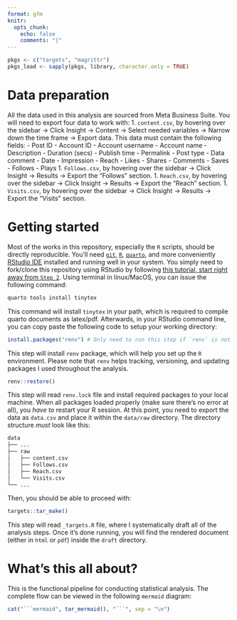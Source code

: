 ```yaml
---
format: gfm
knitr:
  opts_chunk:
    echo: false
    comments: "|"
---
```


```r

pkgs <- c("targets", "magrittr")
pkgs_load <- sapply(pkgs, library, character.only = TRUE)

```

# Data preparation

All the data used in this analysis are sourced from Meta Business Suite. You will need to export four data to work with:
1. `content.csv`, by hovering over the sidebar $\to$ Click Insight $\to$ Content $\to$ Select needed variables $\to$ Narrow down the time frame $\to$ Export data. This data must contain the following fields:
   - Post ID
   - Account ID
   - Account username
   - Account name
   - Description
   - Duration (secs)
   - Publish time
   - Permalink
   - Post type
   - Data comment
   - Date
   - Impression
   - Reach
   - Likes
   - Shares
   - Comments
   - Saves
   - Follows
   - Plays
1. `Follows.csv`, by hovering over the sidebar $\to$ Click Insight $\to$ Results $\to$ Export the "Follows" section.
1. `Reach.csv`, by hovering over the sidebar $\to$ Click Insight $\to$ Results $\to$ Export the "Reach" section.
1. `Visits.csv`, by hovering over the sidebar $\to$ Click Insight $\to$ Results $\to$ Export the "Visits" section.

# Getting started

Most of the works in this repository, especially the `R` scripts, should be directly reproducible. You'll need [`git`](https://git-scm.com/downloads), [`R`](https://www.r-project.org/), [`quarto`](https://quarto.org/docs/download/), and more conveniently [RStudio IDE](https://posit.co/downloads/) installed and running well in your system. You simply need to fork/clone this repository using RStudio by following [this tutorial, start right away from `Step 2`](https://book.cds101.com/using-rstudio-server-to-clone-a-github-repo-as-a-new-project.html#step---2). Using terminal in linux/MacOS, you can issue the following command:

```.bash
quarto tools install tinytex
```

This command will install `tinytex` in your path, which is required to compile quarto documents as latex/pdf.  Afterwards, in your RStudio command line, you can copy paste the following code to setup your working directory:

```.r
install.packages("renv") # Only need to run this step if `renv` is not installed
```

This step will install `renv` package, which will help you set up the `R` environment. Please note that `renv` helps tracking, versioning, and updating packages I used throughout the analysis.

```.r
renv::restore()
```

This step will read `renv.lock` file and install required packages to your local machine. When all packages loaded properly (make sure there's no error at all), you *have to* restart your R session. At this point, you need to export the data as `data.csv` and place it within the `data/raw` directory. The directory structure *must* look like this:

```.bash
data
├── ...
├── raw
│   ├── content.csv
│   ├── Follows.csv
│   ├── Reach.csv
│   └── Visits.csv
└── ...
```

Then, you should be able to proceed with:

```.r
targets::tar_make()
```

This step will read `_targets.R` file, where I systematically draft all of the analysis steps. Once it's done running, you will find the rendered document (either in `html` or `pdf`) inside the `draft` directory.

# What's this all about?

This is the functional pipeline for conducting statistical analysis. The complete flow can be viewed in the following `mermaid` diagram:

```r

cat("```mermaid", tar_mermaid(), "```", sep = "\n")

```
